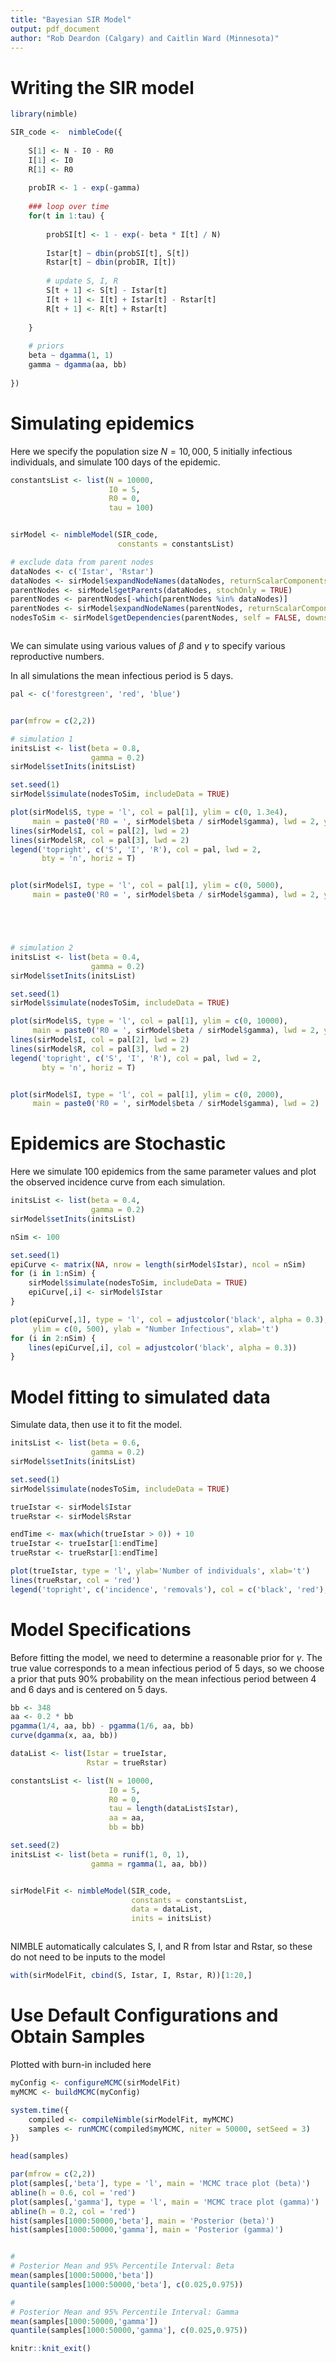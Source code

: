 ```yaml
---
title: "Bayesian SIR Model"
output: pdf_document
author: "Rob Deardon (Calgary) and Caitlin Ward (Minnesota)"
---
```


# Writing the SIR model

```r
library(nimble)
```


```r
SIR_code <-  nimbleCode({
    
    S[1] <- N - I0 - R0
    I[1] <- I0
    R[1] <- R0
    
    probIR <- 1 - exp(-gamma)
    
    ### loop over time
    for(t in 1:tau) {
        
        probSI[t] <- 1 - exp(- beta * I[t] / N)
        
        Istar[t] ~ dbin(probSI[t], S[t])
        Rstar[t] ~ dbin(probIR, I[t])
        
        # update S, I, R
        S[t + 1] <- S[t] - Istar[t]
        I[t + 1] <- I[t] + Istar[t] - Rstar[t]
        R[t + 1] <- R[t] + Rstar[t] 
        
    }
    
    # priors
    beta ~ dgamma(1, 1)
    gamma ~ dgamma(aa, bb)
    
})
```


# Simulating epidemics

Here we specify the population size $N = 10,000$, 5 initially infectious individuals,
and simulate 100 days of the epidemic. 

```r
constantsList <- list(N = 10000,
                      I0 = 5,
                      R0 = 0,
                      tau = 100)


sirModel <- nimbleModel(SIR_code, 
                        constants = constantsList)

# exclude data from parent nodes
dataNodes <- c('Istar', 'Rstar')
dataNodes <- sirModel$expandNodeNames(dataNodes, returnScalarComponents = TRUE)
parentNodes <- sirModel$getParents(dataNodes, stochOnly = TRUE)
parentNodes <- parentNodes[-which(parentNodes %in% dataNodes)]
parentNodes <- sirModel$expandNodeNames(parentNodes, returnScalarComponents = TRUE)
nodesToSim <- sirModel$getDependencies(parentNodes, self = FALSE, downstream = T)



```


We can simulate using various values of $\beta$ and $\gamma$ to specify various
reproductive numbers.

In all simulations the mean infectious period is 5 days.


```r
pal <- c('forestgreen', 'red', 'blue')


par(mfrow = c(2,2))

# simulation 1
initsList <- list(beta = 0.8,
                  gamma = 0.2)
sirModel$setInits(initsList)

set.seed(1)
sirModel$simulate(nodesToSim, includeData = TRUE)

plot(sirModel$S, type = 'l', col = pal[1], ylim = c(0, 1.3e4),
     main = paste0('R0 = ', sirModel$beta / sirModel$gamma), lwd = 2, ylab = "Population Count")
lines(sirModel$I, col = pal[2], lwd = 2)
lines(sirModel$R, col = pal[3], lwd = 2)
legend('topright', c('S', 'I', 'R'), col = pal, lwd = 2,
       bty = 'n', horiz = T)


plot(sirModel$I, type = 'l', col = pal[1], ylim = c(0, 5000),
     main = paste0('R0 = ', sirModel$beta / sirModel$gamma), lwd = 2, ylab = "Population Count")





# simulation 2
initsList <- list(beta = 0.4,
                  gamma = 0.2)
sirModel$setInits(initsList)

set.seed(1)
sirModel$simulate(nodesToSim, includeData = TRUE)

plot(sirModel$S, type = 'l', col = pal[1], ylim = c(0, 10000),
     main = paste0('R0 = ', sirModel$beta / sirModel$gamma), lwd = 2, ylab = "Population Count")
lines(sirModel$I, col = pal[2], lwd = 2)
lines(sirModel$R, col = pal[3], lwd = 2)
legend('topright', c('S', 'I', 'R'), col = pal, lwd = 2,
       bty = 'n', horiz = T)


plot(sirModel$I, type = 'l', col = pal[1], ylim = c(0, 2000),
     main = paste0('R0 = ', sirModel$beta / sirModel$gamma), lwd = 2)

```


\newpage

# Epidemics are Stochastic

Here we simulate 100 epidemics from the same parameter values and plot
the observed incidence curve from each simulation.

```r
initsList <- list(beta = 0.4,
                  gamma = 0.2)
sirModel$setInits(initsList)

nSim <- 100

set.seed(1)
epiCurve <- matrix(NA, nrow = length(sirModel$Istar), ncol = nSim)
for (i in 1:nSim) {
    sirModel$simulate(nodesToSim, includeData = TRUE)
    epiCurve[,i] <- sirModel$Istar
}

plot(epiCurve[,1], type = 'l', col = adjustcolor('black', alpha = 0.3),
     ylim = c(0, 500), ylab = "Number Infectious", xlab='t')
for (i in 2:nSim) {
    lines(epiCurve[,i], col = adjustcolor('black', alpha = 0.3))
}

```


\newpage

# Model fitting to simulated data

Simulate data, then use it to fit the model.

```r
initsList <- list(beta = 0.6,
                  gamma = 0.2)
sirModel$setInits(initsList)

set.seed(1)
sirModel$simulate(nodesToSim, includeData = TRUE)

trueIstar <- sirModel$Istar
trueRstar <- sirModel$Rstar

endTime <- max(which(trueIstar > 0)) + 10
trueIstar <- trueIstar[1:endTime]
trueRstar <- trueRstar[1:endTime]

plot(trueIstar, type = 'l', ylab='Number of individuals', xlab='t')
lines(trueRstar, col = 'red')
legend('topright', c('incidence', 'removals'), col = c('black', 'red'), lwd = 1)
```


\newpage

# Model Specifications

Before fitting the model, we need to determine a reasonable prior for $\gamma$.
The true value corresponds to a mean infectious period of 5 days, so we choose a
prior that puts 90% probability on the mean infectious period between 4 and 6 days
and is centered on 5 days.

```r
bb <- 348
aa <- 0.2 * bb
pgamma(1/4, aa, bb) - pgamma(1/6, aa, bb)
curve(dgamma(x, aa, bb))
```


```r
dataList <- list(Istar = trueIstar,
                 Rstar = trueRstar)

constantsList <- list(N = 10000,
                      I0 = 5,
                      R0 = 0,
                      tau = length(dataList$Istar),
                      aa = aa,
                      bb = bb) 

set.seed(2)
initsList <- list(beta = runif(1, 0, 1),
                  gamma = rgamma(1, aa, bb))


sirModelFit <- nimbleModel(SIR_code, 
                           constants = constantsList,
                           data = dataList,
                           inits = initsList)



```

NIMBLE automatically calculates S, I, and R from Istar and Rstar, so these do 
not need to be inputs to the model

```r
with(sirModelFit, cbind(S, Istar, I, Rstar, R))[1:20,]
```


\newpage

# Use Default Configurations and Obtain Samples

Plotted with burn-in included here

```r
myConfig <- configureMCMC(sirModelFit)
myMCMC <- buildMCMC(myConfig)

system.time({
    compiled <- compileNimble(sirModelFit, myMCMC) 
    samples <- runMCMC(compiled$myMCMC, niter = 50000, setSeed = 3)
})

head(samples)

par(mfrow = c(2,2))
plot(samples[,'beta'], type = 'l', main = 'MCMC trace plot (beta)')
abline(h = 0.6, col = 'red')
plot(samples[,'gamma'], type = 'l', main = 'MCMC trace plot (gamma)')
abline(h = 0.2, col = 'red')
hist(samples[1000:50000,'beta'], main = 'Posterior (beta)')
hist(samples[1000:50000,'gamma'], main = 'Posterior (gamma)')


#
# Posterior Mean and 95% Percentile Interval: Beta
mean(samples[1000:50000,'beta'])
quantile(samples[1000:50000,'beta'], c(0.025,0.975))

#
# Posterior Mean and 95% Percentile Interval: Gamma
mean(samples[1000:50000,'gamma'])
quantile(samples[1000:50000,'gamma'], c(0.025,0.975))

```


```r
knitr::knit_exit()
```

